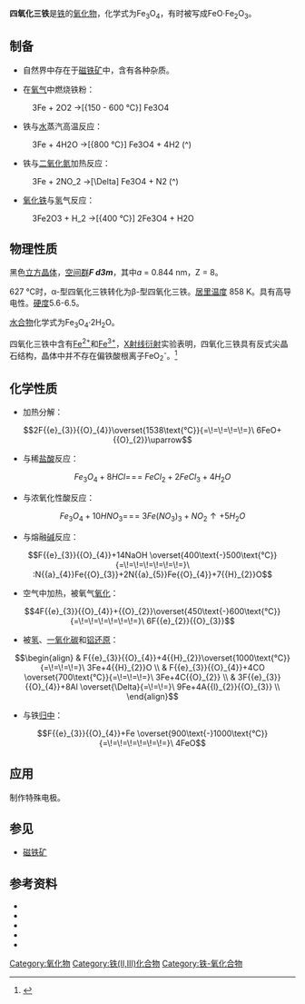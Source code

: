 {{expand|time=2014-01-03}}
{{NoteTA|G1=Science}}
{{Chembox
| ImageFile = Fe3O4.JPG
| ImageSize = 
| IUPACName = iron(II) iron(III) oxide
| IUPACNameZh = 氧化铁(II)铁(III)
| OtherNames = 四氧化三铁<br /><br />
氧化亚铁铁 (ferrous ferric oxide)<br /><br />
ferroso ferric oxide<br /><br />
氧化铁(II,III) [iron(II,III) oxide]<br /><br />
[[磁铁矿|磁铁矿]] (magnetite)<br /><br />
氧化黑铁 (black iron oxide)<br /><br />
lodestone<br /><br />
铁锈 (rust)<br /><br />
氧化铁(II)二铁(III) [iron(II) diiron(III) oxide]
| Section1 = {{Chembox Identifiers
|  ChemSpiderID_Ref = {{chemspidercite|correct|chemspider}}
|  ChemSpiderID = 17215625
|  UNII_Ref = {{fdacite|correct|FDA}}
|  UNII = XM0M87F357
|  InChI = 1/3Fe.4O/rFe3O4/c1-4-2-6-3(5-1)7-2
|  InChIKey = SZVJSHCCFOBDDC-QXRQKJBKAR
|  StdInChI_Ref = {{stdinchicite|correct|chemspider}}
|  StdInChI = 1S/3Fe.4O
|  StdInChIKey_Ref = {{stdinchicite|correct|chemspider}}
|  StdInChIKey = SZVJSHCCFOBDDC-UHFFFAOYSA-N
|  CASNo_Ref = {{cascite|correct|CAS}}
|  CASNo = 1317-61-9
|  PubChem = 16211978
|  ChEBI_Ref = {{ebicite|correct|EBI}}
|  ChEBI = 50821
|  ChEMBL_Ref = {{ebicite|changed|EBI}}
|  ChEMBL = 1201867
|  SMILES = O1[Fe]2O[Fe]O[Fe]1O2
}}
| Section2 = {{Chembox Properties
|  Formula = Fe<sub>3</sub>O<sub>4</sub>
|  MolarMass = 231.533 
|  Appearance = 黑色粉末
|  Density = 5.11 g/cm<sup>3</sup>；5.18 g/cm<sup>3</sup>
|  MeltingPt = 1538 °C；1590 °C；1594 °C 分解
|  BoilingPt = 
|  Solubility = 
|  RefractIndex = 2.42 <ref>Pradyot Patnaik. ''Handbook of Inorganic Chemicals''. McGraw-Hill, 2002, ISBN 0-07-049439-8</ref>
}}
| Section4 = {{Chembox Thermochemistry
|  Reference = 
|  DeltaHf = -1120 kJ/mol
|  DeltaHc = 
|  Entropy = 
|  HeatCapacity = 144.63 J/(mol·K)
|  Cp = 
|  Cv =  }}
}}
'''四氧化三铁'''是[[铁|铁]]的[[氧化物|氧化物]]，化学式为Fe<sub>3</sub>O<sub>4</sub>，有时被写成FeO·Fe<sub>2</sub>O<sub>3</sub>。

== 制备 ==
* 自然界中存在于[[磁铁矿|磁铁矿]]中，含有各种杂质。

* 在[[氧气|氧气]]中燃烧铁粉：
:<chem>3Fe + 2O2 ->[{150 - 600 °C}] Fe3O4 </chem>

* 铁与[[水|水]]蒸汽高温反应：
:<chem>3Fe + 4H2O ->[{800 °C}] Fe3O4 + 4H2 (^)</chem>

* 铁与[[二氧化氮|二氧化氮]]加热反应：
:<chem>3Fe + 2NO_2 ->[\Delta] Fe3O4 + N2 (^)</chem>

* [[氧化铁|氧化铁]]与[[氢|氢]]气反应：
:<chem>3Fe2O3 + H_2 ->[{400 °C}] 2Fe3O4 + H2O</chem>

== 物理性质 ==
黑色[[立方晶系|立方晶体]]，[[空间群|空间群]]'''''F d3m'''''，其中''a'' = 0.844 nm，Z = 8。

627 °C时，α-型四氧化三铁转化为β-型四氧化三铁。[[居里温度|居里温度]] 858 K。具有高导电性。[[硬度|硬度]]5.6-6.5。

[[水合物|水合物]]化学式为Fe<sub>3</sub>O<sub>4</sub>·2H<sub>2</sub>O。

四氧化三铁中含有[[二价铁离子|Fe<sup>2+</sup>]]和[[三价铁离子|Fe<sup>3+</sup>]]，[[X射线|X射线]][[衍射|衍射]]实验表明，四氧化三铁具有反式尖晶石结构，晶体中并不存在偏铁酸根离子FeO<sub>2</sub><sup>-</sup>。<ref>{{Greenwood&Earnshaw}}</ref>

== 化学性质 ==
* 加热分解：
:<math>2F{{e}_{3}}{{O}_{4}}\overset{1538\text{°C}}{=\!=\!=\!=\!=}\ 6FeO+{{O}_{2}}\uparrow </math>

* 与稀[[盐酸|盐酸]]反应：
:<math>F{{e}_{3}}{{O}_{4}}+8HCl {=\!=\!=}\ FeC{{l}_{2}}+2FeC{{l}_{3}}+4{{H}_{2}}O</math>

* 与浓氧化性酸反应：
:<math>F{{e}_{3}}{{O}_{4}}+10HN{{O}_{3}}{=\!=\!=}\ 3Fe{{(N{{O}_{3}})}_{3}}+N{{O}_{2}}\uparrow +5{{H}_{2}}O</math>

* 与熔融[[碱|碱]]反应：
:<math>F{{e}_{3}}{{O}_{4}}+14NaOH  \overset{400\text{-}500\text{°C}}{=\!=\!=\!=\!=\!=\!=}\ :N{{a}_{4}}Fe{{O}_{3}}+2N{{a}_{5}}Fe{{O}_{4}}+7{{H}_{2}}O</math>

* 空气中加热，被氧气[[氧化|氧化]]：
:<math>4F{{e}_{3}}{{O}_{4}}+{{O}_{2}}\overset{450\text{-}600\text{°C}}{=\!=\!=\!=\!=\!=\!=}\ 6F{{e}_{2}}{{O}_{3}}</math>

* 被[[氢|氢]]、[[一氧化碳|一氧化碳]]和[[铝热反应|铝]][[还原|还原]]：
:<math>\begin{align}
  & F{{e}_{3}}{{O}_{4}}+4{{H}_{2}}\overset{1000\text{°C}}{=\!=\!=\!=}\ 3Fe+4{{H}_{2}}O \\ 
 & F{{e}_{3}}{{O}_{4}}+4CO \overset{700\text{°C}}{=\!=\!=\!=}\ 3Fe+4C{{O}_{2}} \\ 
 & 3F{{e}_{3}}{{O}_{4}}+8Al \overset{\Delta}{=\!=\!=}\ 9Fe+4A{{l}_{2}}{{O}_{3}} \\ 
\end{align}</math>
:

* 与铁[[归中反应|归中]]：
:<math>F{{e}_{3}}{{O}_{4}}+Fe  \overset{900\text{-}1000\text{°C}}{=\!=\!=\!=\!=\!=\!=}\ 4FeO</math>

== 应用 ==
制作特殊电极。

== 参见 ==
*[[磁铁矿|磁铁矿]]

== 参考资料 ==
{{reflist}}
* {{cite book
 |title = Химическая энциклопедия |editor = Редкол.: Кнунянц И.Л. и др. |location = М. |publisher = Советская энциклопедия
 |year = 1990 |series = 2 |pages = 671 |isbn = 5-82270-035-5
}}
* {{cite book
 |title = Справочник химика |edition = 2-е изд., испр |editor = Редкол.: Никольский Б.П. и др. |location = М.-Л.
 |publisher = Химия |year = 1966 |series = 1 |pages = 1072
}}
* {{cite book
 |title = Справочник химика |edition = 3-е изд., испр |editor = Редкол.: Никольский Б.П. и др. |location = Л.
 |publisher = Химия |year = 1971 |series = 2 |pages = 1168
}}
* {{cite book
 |author = Лидин Р.А. и др.
 |title = Химические свойства неорганических веществ: Учеб. пособие для вузов
 |edition = 3-е изд., испр |location = М. |publisher = Химия |year = 2000 |pages = 480 |isbn = 5-7245-1163-0
}}
* {{cite book
 |author = Рипан Р., Четяну И. |title = Неорганическая химия. Химия металлов |location = М. |publisher = Мир
 |year = 1972 |series = 2 |pages = 871
}}

{{铁化合物}}
{{氧化物}}

[[Category:氧化物|Category:氧化物]]
[[Category:铁(II,III)化合物|Category:铁(II,III)化合物]]
[[Category:铁-氧化合物|Category:铁-氧化合物]]
